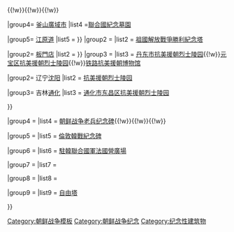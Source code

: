 <noinclude>
{{noteTA
|G1=單位
|1=zh:朝鮮戰爭; zh-cn:朝鲜战争; zh-tw:韓戰; zh-hk:韓戰; zh-sg:韩战;
|3=zh-hans:朝鲜停战; zh-hant:朝鮮停戰;   
|4=zh-hans:朝鲜半岛; zh-hant:朝鮮半島;   
|5=zh-hans:韩国战争; zh-hant:韓國戰爭;   
|6=zh-hk:告羅士打; zh-tw:格洛斯特; zh-cn:格洛斯特;
}}
</noinclude>
{{Navbox
|name = 韓戰紀念建築
|title = [[朝鲜战争]]紀念建築
|image = 
|state = {{{state<includeonly>|collapsed</includeonly>}}}
|groupstyle = 

|group1 = {{ROK}}
|list1 = {{Navbox subgroup
|group1= [[首爾特別市]]
|list1 = [[戰爭紀念館 (韓國)|戰爭紀念館]]{{!w}}[[兄弟雕像]]

|group2= [[仁川廣域市]]
|list2 ={{Link-ko|哥倫比亞軍參戰紀念碑|콜롬비아군 참전 기념비}}

|group3= [[京畿道]]
|list3 ={{Link-ko|法軍韓國戰爭參戰紀念碑|프랑스군 한국전쟁 참전 기념비}}{{!w}}{{Link-ko|土耳其軍韓國戰爭紀念碑|터키군 한국전쟁 참전 기념비}}{{!w}}{{Link-en|加平加拿大戰鬥紀念碑|Gapyeong Canada Monument}}{{!w}}{{Link-en|坡州英軍雪馬里戰鬥碑|Gloucester Valley Battle Monument|坡州英軍雪馬-{}-里戰鬥碑}}{{!w}}{{Link-ko|英聯邦參戰紀念碑|영연방 참전 기념비}}

|group4= [[釜山廣域市]]
|list4 =[[聯合國紀念墓園]]

|group5= [[江原道 (韓國)|江原道]]
|list5 ={{Link-ko|衣索比亞韓國戰爭參戰紀念碑|에티오피아 한국전 참전 기념관}}
}}
|group2 = {{DPRK}}
|list2 = {{Navbox subgroup
|group1= [[平壤市]]
|list1 = [[祖國解放戰爭勝利博物館]]{{!w}}[[祖國解放戰爭勝利紀念塔]]

|group2= [[板門店]]
|list2 = {{Link-en|朝鮮民主主義人民共和國平和博物館|North Korea Peace Museum}}
}}
|group3 = {{中国大陆}}
|list3 = {{Navbox subgroup
|group1= {{nowrap|辽宁[[丹东]]}}
|list1 = [[抗美援朝纪念馆]]{{!w}}[[丹东市抗美援朝烈士陵园]]{{!w}}[[元宝区抗美援朝烈士陵园]]{{!w}}[[铁路抗美援朝博物馆]]

|group2= 辽宁[[沈阳]]
|list2 = [[抗美援朝烈士陵园]]

|group3= 吉林[[通化]]
|list3 = [[通化市东昌区抗美援朝烈士陵园]]

}}

|group4 = {{USA}}
|list4 = [[朝鲜战争老兵纪念碑]]{{!w}}{{Link-en|費城韓戰紀念館|Philadelphia Korean War Memorial}}{{!w}}{{Link-en|韓戰老兵公園大道|Korean War Veterans Parkway}}{{!w}}{{Link-en|韓戰老兵紀念公路|Korean War Veterans Memorial Highway}}

|group5 = {{GBR}}
|list5 = [[倫敦韓戰紀念碑]]

|group6 = {{FRA}}
|list6 = [[駐韓聯合國軍法國營廣場]]

|group7 = {{CAN}}
|list7 = {{Link-en|加拿大韓戰紀念牆|Korean War Memorial Wall (Canada)}}

|group8 = {{AUS}}
|list8 = {{Link-en|坎培拉韓戰紀念碑|Korean War Memorial, Canberra}}

|group9 = {{TWN}}
|list9 = [[自由塔 (澎湖) |自由塔]]

}}<noinclude>
[[Category:朝鲜战争模板]]
[[Category:朝鲜战争纪念]]
[[Category:纪念性建筑物]]
</noinclude>